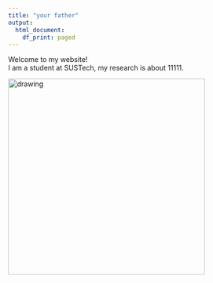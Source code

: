 ```yaml
---
title: "your father"
output:
  html_document:
    df_print: paged
---
```


Welcome to my website!  
I am a student at SUSTech, my research is about 11111.

<img src="11.jpg" alt="drawing" width="400"/>

